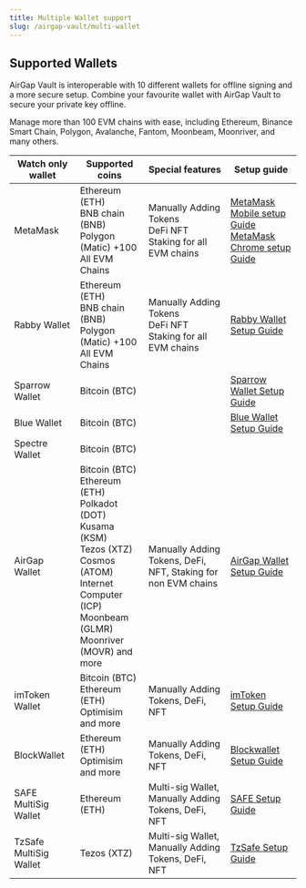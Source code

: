 ```yaml
---
title: Multiple Wallet support
slug: /airgap-vault/multi-wallet
---
```


## Supported Wallets

AirGap Vault is interoperable with 10 different wallets for offline signing and a more secure setup. Combine your favourite wallet with AirGap Vault to secure your private key offline.

Manage more than 100 EVM chains with ease, including Ethereum, Binance Smart Chain, Polygon, Avalanche, Fantom, Moonbeam, Moonriver, and many others.

| **Watch only wallet**  | **Supported coins**                                                                                                                                                                                  | **Special features**                                             | **Setup guide**                                                                                                      |
| ---------------------- | ---------------------------------------------------------------------------------------------------------------------------------------------------------------------------------------------------- | ---------------------------------------------------------------- | -------------------------------------------------------------------------------------------------------------------- |
| MetaMask               | Ethereum (ETH) <br/> BNB chain (BNB) <br/> Polygon (Matic) +100 <br/> All EVM Chains                                                                                                                 | Manually Adding Tokens <br/> DeFi NFT Staking for all EVM chains | [MetaMask Mobile setup Guide](/guides/metamask)<br/> [MetaMask Chrome setup Guide](/guides/metamask-mobile/)         |
| Rabby Wallet           | Ethereum (ETH) <br/> BNB chain (BNB) <br/> Polygon (Matic) +100 <br/> All EVM Chains                                                                                                                 | Manually Adding Tokens <br/> DeFi NFT Staking for all EVM chains | [Rabby Wallet Setup Guide](/guides/rabby)                                                                            |
| Sparrow Wallet         | Bitcoin (BTC)                                                                                                                                                                                        |                                                                  | [Sparrow Wallet Setup Guide](/guides/sparrow)                                                                        |
| Blue Wallet            | Bitcoin (BTC)                                                                                                                                                                                        |                                                                  | [Blue Wallet Setup Guide](/guides/bluewallet)                                                                        |
| Spectre Wallet         | Bitcoin (BTC)                                                                                                                                                                                        |                                                                  |                                                                                                                      |
| AirGap Wallet          | Bitcoin (BTC) <br/> Ethereum (ETH) <br/> Polkadot (DOT) <br/> Kusama (KSM) <br/> Tezos (XTZ) <br/> Cosmos (ATOM) <br/> Internet Computer (ICP) <br/> Moonbeam (GLMR) <br/> Moonriver (MOVR) and more | Manually Adding Tokens, DeFi, NFT, Staking for non EVM chains    | [AirGap Wallet Setup Guide](/guides/step-by-step-guide/)                                                             |
| imToken Wallet         | Bitcoin (BTC) <br/> Ethereum (ETH) <br/> Optimisim <br/> and more                                                                                                                                    | Manually Adding Tokens, DeFi, NFT                                | [imToken Setup Guide](/guides/imToken/)                                                                              |
| BlockWallet            | Ethereum (ETH) <br/> Optimisim <br/> and more                                                                                                                                                        | Manually Adding Tokens, DeFi, NFT                                | [Blockwallet Setup Guide](/guides/blockwallet/)                                                                      |
| SAFE MultiSig Wallet   | Ethereum (ETH)                                                                                                                                                                                       | Multi-sig Wallet, Manually Adding Tokens, DeFi, NFT              | [SAFE Setup Guide](/guides/safewallet/)                                                                              |
| TzSafe MultiSig Wallet | Tezos (XTZ)                                                                                                                                                                                          | Multi-sig Wallet, Manually Adding Tokens, DeFi, NFT              | [TzSafe Setup Guide](https://medium.com/airgap-it/how-to-create-a-multisig-wallet-with-airgap-on-tezos-68999d2a672a) |
